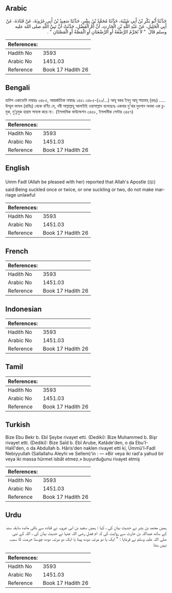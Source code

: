 ## Arabic


<div dir="rtl" lang="ar" style={{fontSize:'larger',backgroundColor:'#f8f9fa',padding:20}}>
حَدَّثَنَا أَبُو بَكْرِ بْنُ أَبِي شَيْبَةَ، حَدَّثَنَا مُحَمَّدُ بْنُ بِشْرٍ، حَدَّثَنَا سَعِيدُ بْنُ أَبِي عَرُوبَةَ، عَنْ قَتَادَةَ، عَنْ أَبِي الْخَلِيلِ، عَنْ عَبْدِ اللَّهِ بْنِ الْحَارِثِ، أَنَّ أُمَّ الْفَضْلِ، حَدَّثَتْ أَنَّ نَبِيَّ اللَّهِ صلى الله عليه وسلم قَالَ ‏ "‏ لاَ تُحَرِّمُ الرَّضْعَةُ أَوِ الرَّضْعَتَانِ أَوِ الْمَصَّةُ أَوِ الْمَصَّتَانِ ‏"‏ ‏.‏
</div>
<div style={{backgroundColor:'#f8f9fa',padding:20, marginBottom: 10}}><table> <thead> <tr> <th>References:</th> <th></th> </tr> </thead> <tbody><tr><td>Hadith No</td><td>3593</td></tr><tr><td>Arabic No</td><td>1451.03</td></tr><tr><td>Reference</td><td>Book 17 Hadith 26</td></tr></tbody></table></div>

## Bengali


<div dir="ltr" lang="bn" style={{fontSize:'larger',backgroundColor:'#f8f9fa',padding:20}}>
হাদিস একাডেমি নাম্বারঃ ৩৪৮৫, আন্তর্জাতিক নাম্বারঃ ১৪৫১ ৩৪৮৫-(২০/...) আবূ বকর ইবনু আবূ শায়বাহ্ (রহঃ) ..... উম্মুল ফাযল (রাযিঃ) থেকে বর্ণিত যে, নবী সাল্লাল্লাহু আলাইহি ওয়াসাল্লাম বলেছেনঃ একবার দু'বার দুধপান অথবা এক চুমুক, দু’চুমুক হারাম সাব্যস্ত করে না। (ইসলামিক ফাউন্ডেশন ৩৪৫৮, ইসলামীক সেন্টার ৩৪৫৭)
</div>
<div style={{backgroundColor:'#f8f9fa',padding:20, marginBottom: 10}}><table> <thead> <tr> <th>References:</th> <th></th> </tr> </thead> <tbody><tr><td>Hadith No</td><td>3593</td></tr><tr><td>Arabic No</td><td>1451.03</td></tr><tr><td>Reference</td><td>Book 17 Hadith 26</td></tr></tbody></table></div>

## English


<div dir="ltr" lang="en" style={{fontSize:'larger',backgroundColor:'#f8f9fa',padding:20}}>
Umm Fadl (Allah be pleased with her) reported that Allah's Apostle (ﷺ) said:Being suckled once or twice, or one suckling or two, do not make marriage unlawful
</div>
<div style={{backgroundColor:'#f8f9fa',padding:20, marginBottom: 10}}><table> <thead> <tr> <th>References:</th> <th></th> </tr> </thead> <tbody><tr><td>Hadith No</td><td>3593</td></tr><tr><td>Arabic No</td><td>1451.03</td></tr><tr><td>Reference</td><td>Book 17 Hadith 26</td></tr></tbody></table></div>

## French


<div dir="ltr" lang="fr" style={{fontSize:'larger',backgroundColor:'#f8f9fa',padding:20}}>

</div>
<div style={{backgroundColor:'#f8f9fa',padding:20, marginBottom: 10}}><table> <thead> <tr> <th>References:</th> <th></th> </tr> </thead> <tbody><tr><td>Hadith No</td><td>3593</td></tr><tr><td>Arabic No</td><td>1451.03</td></tr><tr><td>Reference</td><td>Book 17 Hadith 26</td></tr></tbody></table></div>

## Indonesian


<div dir="ltr" lang="id" style={{fontSize:'larger',backgroundColor:'#f8f9fa',padding:20}}>

</div>
<div style={{backgroundColor:'#f8f9fa',padding:20, marginBottom: 10}}><table> <thead> <tr> <th>References:</th> <th></th> </tr> </thead> <tbody><tr><td>Hadith No</td><td>3593</td></tr><tr><td>Arabic No</td><td>1451.03</td></tr><tr><td>Reference</td><td>Book 17 Hadith 26</td></tr></tbody></table></div>

## Tamil


<div dir="ltr" lang="ta" style={{fontSize:'larger',backgroundColor:'#f8f9fa',padding:20}}>

</div>
<div style={{backgroundColor:'#f8f9fa',padding:20, marginBottom: 10}}><table> <thead> <tr> <th>References:</th> <th></th> </tr> </thead> <tbody><tr><td>Hadith No</td><td>3593</td></tr><tr><td>Arabic No</td><td>1451.03</td></tr><tr><td>Reference</td><td>Book 17 Hadith 26</td></tr></tbody></table></div>

## Turkish


<div dir="ltr" lang="tr" style={{fontSize:'larger',backgroundColor:'#f8f9fa',padding:20}}>
Bize Ebu Bekr b. Ebî Şeybe rivayet etti. (Dediki): Bize Muhammed b. Bişr rivayet etti. (Dediki): Bize Saîd b. Ebî Arube, Katâde'den, o da Ebu'I-Halil'den, o da Abdullah b. Hâris'den naklen rivayet etti ki, Ümmü'l-Fadl Nebiyyullah (Sallallahu Aleyhi ve Sellem)’in : — «Bir veya iki rad'a yahud bir veya iki massa hürmet isbât etmez.» buyurduğunu rivayet etmiş
</div>
<div style={{backgroundColor:'#f8f9fa',padding:20, marginBottom: 10}}><table> <thead> <tr> <th>References:</th> <th></th> </tr> </thead> <tbody><tr><td>Hadith No</td><td>3593</td></tr><tr><td>Arabic No</td><td>1451.03</td></tr><tr><td>Reference</td><td>Book 17 Hadith 26</td></tr></tbody></table></div>

## Urdu


<div dir="rtl" lang="ur" style={{fontSize:'larger',backgroundColor:'#f8f9fa',padding:20}}>
ہمیں محمد بن بشر نے حدیث بیان کی ، کہا : ہمیں سعید بن ابی عروبہ نے قتادہ سے باقی ماندہ سابقہ سند کے ساتھ عبداللہ بن حارث سے روایت کی کہ ام فضل رضی اللہ عنہا نے حدیث بیان کی ، اللہ کے نبی صلی اللہ علیہ وسلم نے فرمایا : " ایک یا دو مرتبہ دودھ پینا یا ایک دو مرتبہ دودھ چوسنا حرمت کا سبب نہیں بنتا
</div>
<div style={{backgroundColor:'#f8f9fa',padding:20, marginBottom: 10}}><table> <thead> <tr> <th>References:</th> <th></th> </tr> </thead> <tbody><tr><td>Hadith No</td><td>3593</td></tr><tr><td>Arabic No</td><td>1451.03</td></tr><tr><td>Reference</td><td>Book 17 Hadith 26</td></tr></tbody></table></div>